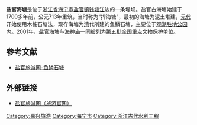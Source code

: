 {{文物保护单位
| 级别 = 全国
| 名称 = 盐官海塘及[[海神庙_(盐官)|海神庙]]
| 编号 = 5-307
| 分类 = 古建筑
| 时代 = [[清|清]]
| 登录 = 2001年
| 所在 = [[浙江省|浙江省]][[海宁市|海宁市]]
| Cat = 浙江全国重点文物保护单位
}}

'''盐官海塘'''是位于[[浙江省|浙江省]][[海宁市|海宁市]][[盐官镇|盐官镇]][[钱塘江|钱塘江]]边的一条堤坝。盐官古海塘始建于1700多年前，公元713年重筑，当时称为“捍海塘”，最初的海塘为泥土堆建，[[元代|元代]]开始使用木桩石塘法，现存海塘为[[清|清]]代所建的鱼鳞石塘，主要位于[[观潮胜地公园|观潮胜地公园]]内。2001年，盐官海塘与[[海神庙|海神庙]]一同被列为[[第五批全国重点文物保护单位|第五批全国重点文物保护单位]]。

== 参考文献 ==
*[http://www.qianjiangchao.com/aspweb/fengqing/guji.asp?t=50 盐官旅游网-鱼鳞石塘] {{Wayback|url=http://www.qianjiangchao.com/aspweb/fengqing/guji.asp?t=50 |date=20201212130539 }}

== 外部链接 ==
*[http://www.qianjiangchao.com/ 盐官旅游网（旅游官网）] {{Wayback|url=http://www.qianjiangchao.com/ |date=20110318133713 }}

{{浙江全国重点文物保护单位}}

[[Category:嘉兴旅游|Category:嘉兴旅游]]
[[Category:海宁市|Category:海宁市]]
[[Category:浙江古代水利工程|Category:浙江古代水利工程]]